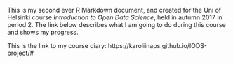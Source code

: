 
This is my second ever R Markdown document, and created for the Uni of Helsinki course *Introduction to Open Data Science*, held in autumn 2017 in period 2. The link below describes what I am going to do during this course and shows my progress. 

This is the link to my course diary: https://karoliinaps.github.io/IODS-project/# 